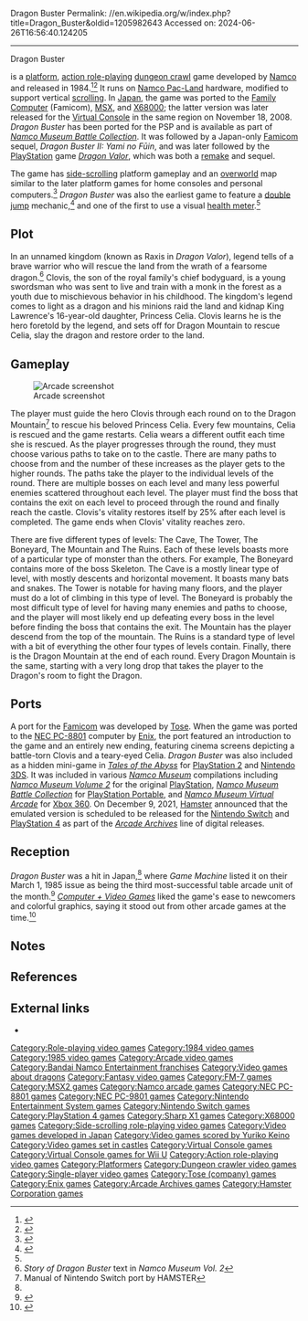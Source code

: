 Dragon Buster
Permalink: //en.wikipedia.org/w/index.php?title=Dragon_Buster&oldid=1205982643
Accessed on: 2024-06-26T16:56:40.124205



------
Dragon Buster
{{Short description|1984 video game}}
{{More citations needed|date=October 2022}}
{{distinguish|Dragon Booster}}
{{Infobox video game
| title = Dragon Buster
| image = Dragon buster arcadeflyer.png
| caption = Sales flyer
| developer = [[Namco]]<ref>The port for the [[Nintendo Entertainment System|Famicom]] was developed by [[Tose (company)|Tose]]; the port for the [[PC-9800 series|PC-9801]] was developed by [[Enix]]; and the port for the [[PC-9800 series|PC-9801]] and [[X68000]] was developed by Micomsoft.</ref>
| publisher = Namco
| platforms = [[Arcade video game|Arcade]], [[Family Computer]], [[MSX]], [[PC-8800 series|PC-8801]], [[PC-9800 series|PC-9801]], [[X68000]], [[Mobile phone]]
| release = {{vgrelease|JP|December 20, 1984<ref>{{cite web |title=Dragon Buster (Registration Number PA0001372500) |url=https://cocatalog.loc.gov |website=[[United States Copyright Office]] |access-date=30 May 2021}}</ref>|EU|May 1985<ref name="CVG"/>}}
| series = ''Dragon Buster''
| genre = [[Platform game|Platform]], [[dungeon crawl]], [[action role-playing game|action role-playing]]
| modes = [[Single-player video game|Single-player]]
| composer = Yuriko Keino
| arcade system = [[Namco Pac-Land]]
}}

{{nihongo foot|'''''Dragon Buster'''''|ドラゴンバスター|Doragon Basutā|lead=yes|group=lower-alpha}} is a [[Platform game|platform]], [[action role-playing]] [[dungeon crawl]] game developed by [[Namco]] and released in 1984.<ref name=GamesRadar>{{cite web|url=http://www.gamesradar.com/f/gamings-most-important-evolutions/a-20101008102331322035/p-4|title=Gaming's most important evolutions|page=4|publisher=[[GamesRadar]]|date=Oct 8, 2010|accessdate=2011-03-29|archive-url=https://web.archive.org/web/20160118203108/http://www.gamesradar.com/gamings-most-important-evolutions/?page=4|archive-date=January 18, 2016}}</ref><ref>{{KLOV game|7641|Dragon Buster}}</ref> It runs on [[Namco Pac-Land]] hardware, modified to support vertical [[scrolling]]. In [[Japan]], the game was ported to the [[Family Computer]] (Famicom), [[MSX]], and [[X68000]]; the latter version was later released for the [[Virtual Console]] in the same region on November 18, 2008. ''Dragon Buster'' has been ported for the PSP and is available as part of ''[[Namco Museum Battle Collection]]''. It was followed by a Japan-only [[Nintendo Entertainment System|Famicom]] sequel, ''Dragon Buster II: Yami no Fūin'', and was later followed by the [[PlayStation (console)|PlayStation]] game ''[[Dragon Valor]]'', which was both a [[Video game remake|remake]] and sequel.

The game has [[Side-scrolling video game|side-scrolling]] platform gameplay and an [[overworld]] map similar to the later platform games for home consoles and personal computers.<ref>{{cite web|url=https://www.allgame.com/game.php?id=9953|title=Dragon Buster|archive-url=https://web.archive.org/web/20140101010101/https://www.allgame.com/game.php?id=9953|archive-date=2014-01-01|url-status=dead|website=[[All Media Network#AllGame|AllGame]]}}</ref> ''Dragon Buster'' was also the earliest game to feature a [[:wikt:double jump|double jump]] mechanic,<ref>{{cite web| title=An Ode To The Most Important Power-Up: Double Jump| url=http://www.gameinformer.com/b/features/archive/2014/11/04/an-ode-to-the-double-jump.aspx| author= Reeves, Ben| date=2014-11-04| publisher=[[Game Informer]]| accessdate=2014-11-26}}</ref> and one of the first to use a visual [[health meter]].<ref name=GamesRadar/>

==Plot==
In an unnamed kingdom (known as Raxis in ''Dragon Valor''), legend tells of a brave warrior who will rescue the land from the wrath of a fearsome dragon.<ref>''Story of Dragon Buster'' text in ''Namco Museum Vol. 2''</ref> Clovis, the son of the royal family's chief bodyguard, is a young swordsman who was sent to live and train with a monk in the forest as a youth due to mischievous behavior in his childhood. The kingdom's legend comes to light as a dragon and his minions raid the land and kidnap King Lawrence's 16-year-old daughter, Princess Celia. Clovis learns he is the hero foretold by the legend, and sets off for Dragon Mountain to rescue Celia, slay the dragon and restore order to the land.

==Gameplay==
[[Image:Drgnbstr.png|left|thumb|Arcade screenshot]]

The player must guide the hero Clovis through each round on to the Dragon Mountain<ref>Manual of Nintendo Switch port by HAMSTER</ref> to rescue his beloved Princess Celia. Every few mountains, Celia is rescued and the game restarts. Celia wears a different outfit each time she is rescued. As the player progresses through the round, they must choose various paths to take on to the castle. There are many paths to choose from and the number of these increases as the player gets to the higher rounds. The paths take the player to the individual levels of the round. There are multiple bosses on each level and many less powerful enemies scattered throughout each level. The player must find the boss that contains the exit on each level to proceed through the round and finally reach the castle. Clovis's vitality restores itself by 25% after each level is completed. The game ends when Clovis' vitality reaches zero.

There are five different types of levels: The Cave, The Tower, The Boneyard, The Mountain and The Ruins. Each of these levels boasts more of a particular type of monster than the others. For example, The Boneyard contains more of the boss Skeleton. The Cave is a mostly linear type of level, with mostly descents and horizontal movement. It boasts many bats and snakes. The Tower is notable for having many floors, and the player must do a lot of climbing in this type of level. The Boneyard is probably the most difficult type of level for having many enemies and paths to choose, and the player will most likely end up defeating every boss in the level before finding the boss that contains the exit. The Mountain has the player descend from the top of the mountain. The Ruins is a standard type of level with a bit of everything the other four types of levels contain. Finally, there is the Dragon Mountain at the end of each round. Every Dragon Mountain is the same, starting with a very long drop that takes the player to the Dragon's room to fight the Dragon.

==Ports==
A port for the [[Nintendo Entertainment System|Famicom]] was developed by [[Tose (company)|Tose]]. When the game was ported to the [[PC-8800 series|NEC PC-8801]] computer by [[Enix]], the port featured an introduction to the game and an entirely new ending, featuring cinema screens depicting a battle-torn Clovis and a teary-eyed Celia.
''Dragon Buster'' was also included as a hidden mini-game in ''[[Tales of the Abyss]]'' for [[PlayStation 2]] and [[Nintendo 3DS]]. It was included in various ''[[Namco Museum]]'' compilations including ''[[Namco Museum Volume 2]]'' for the original [[PlayStation (console)|PlayStation]], ''[[Namco Museum Battle Collection]]'' for [[PlayStation Portable]], and ''[[Namco Museum Virtual Arcade]]'' for [[Xbox 360]]. On December 9, 2021, [[Hamster Corporation|Hamster]] announced that the emulated version is scheduled to be released for the [[Nintendo Switch]] and [[PlayStation 4]] as part of the ''[[Arcade Archives]]'' line of digital releases.

==Reception==
''Dragon Buster'' was a hit in Japan,<ref name="CVG"/> where ''Game Machine'' listed it on their March 1, 1985 issue as being the third most-successful table arcade unit of the month.<ref>{{cite magazine|title=Game Machine's Best Hit Games 25 - テーブル型TVゲーム機 (Table Videos)|magazine=Game Machine|issue=255|publisher=Amusement Press, Inc.|date=1 March 1985|page=21|lang=ja}}</ref> ''[[Computer + Video Games]]'' liked the game's ease to newcomers and colorful graphics, saying it stood out from other arcade games at the time.<ref name="CVG">{{cite magazine |title=Arcade Action: Dragonbusters! |url=https://solvalou.com/arcade/reviews/215/584 |magazine=[[Computer + Video Games]] |date=16 May 1985 |issue=44 (June 1985) |publisher=[[EMAP]] |location=United Kingdom |page=90 |url-status=live |accessdate=16 December 2019 |archive-url=https://web.archive.org/web/20190916033658/https://solvalou.com/arcade/reviews/215/584 |archive-date=16 September 2019}}</ref>

==Notes==
{{notelist}}

==References==
{{reflist}}

==External links==
* {{KLOV game|id=7641}}

{{Bandai Namco franchises}}

[[Category:Role-playing video games]]
[[Category:1984 video games]]
[[Category:1985 video games]]
[[Category:Arcade video games]]
[[Category:Bandai Namco Entertainment franchises]]
[[Category:Video games about dragons]]
[[Category:Fantasy video games]]
[[Category:FM-7 games]]
[[Category:MSX2 games]]
[[Category:Namco arcade games]]
[[Category:NEC PC-8801 games]]
[[Category:NEC PC-9801 games]]
[[Category:Nintendo Entertainment System games]]
[[Category:Nintendo Switch games]]
[[Category:PlayStation 4 games]]
[[Category:Sharp X1 games]]
[[Category:X68000 games]]
[[Category:Side-scrolling role-playing video games]]
[[Category:Video games developed in Japan]]
[[Category:Video games scored by Yuriko Keino]]
[[Category:Video games set in castles]]
[[Category:Virtual Console games]]
[[Category:Virtual Console games for Wii U]]
[[Category:Action role-playing video games]]
[[Category:Platformers]]
[[Category:Dungeon crawler video games]]
[[Category:Single-player video games]]
[[Category:Tose (company) games]]
[[Category:Enix games]]
[[Category:Arcade Archives games]]
[[Category:Hamster Corporation games]]